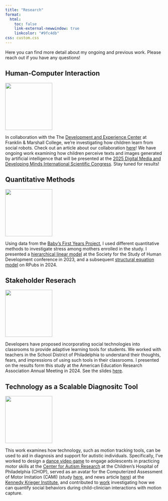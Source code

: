 ```yaml
---
title: "Research"
format: 
  html:
    toc: false
    link-external-newwindow: true
    linkcolor: "#9fc4db"
css: custom.css 
---
```


Here you can find more detail about my ongoing and previous work. Please reach out if you have any questions!

## Human-Computer Interaction

::: {layout="[1, 3]" layout-valign="center"}
![](images/mitsy.png){width="150px"}

In collaboration with the The [Development and Experience Center](https://www.dax.fandm.edu/) at Franklin & Marshall College, we're investigating how children learn from social robots. Check out an article about our collaboration [here](https://www.fandm.edu/stories/child-robot-research-merges-psychology-and-computer-science.html)! We have ongoing work examining how children perceive texts and images generated by artificial intelligence that will be presented at the [2025 Digital Media and Developing Minds International Scientific Congress](https://www.childrenandscreens.org/event/2025-digital-media-and-developing-minds-international-scientific-congress/). Stay tuned for results!    
:::

## Quantitative Methods

::: {layout="[1, 3]" layout-valign="center"}
![](images/SEM.png){width="150px"}

Using data from the [Baby's First Years Project](https://www.babysfirstyears.com/), I used different quantitative methods to investigate stress among mothers enrolled in the study. I presented a [hierarchical linear model](files/LangerSSHDPoster.pdf) at the Society for the Study of Human Development conference in 2023, and a subsequent [structural equation model](https://rpubs.com/allisonlanger/1178499) on RPubs in 2024.
:::
## Stakeholder Reserach

::: {layout="[1, 3]" layout-valign="center"}
![](images/robot.jpg){width="150px"}

Developers have proposed incorporating social technologies into classrooms to provide adaptive learning tools for students. We worked with teachers in the School District of Philadelphia to understand their thoughts, fears, and impressions of using such tools in their classrooms. I presented on the results form this study at the American Education Research Association Annual Meeting in 2024. See the slides [here](files/Langer_AERA_2024.pdf).  
:::

## Technology as a Scalable Diagnositc Tool

::: {layout="[1, 3]" layout-valign="center"}
![](images/car.png){width="150px"}

This work examines how technology, such as motion tracking tools, can be used to aid in diagnosis and support for autistic individuals. Specifically, I've worked to design a [dance video game](files/Langer_CAR.pdf) to engage adolescents in practicing motor skills at the [Center for Autism Research](https://www.research.chop.edu/car) at the Children's Hospital of Philadelphia (CHOP), served as an avatar for the Computerized Assessment of Motor Imitation (CAMI) (study [here](https://www.cambridge.org/core/journals/the-british-journal-of-psychiatry/article/evaluating-computerised-assessment-of-motor-imitation-cami-for-identifying-autismspecific-difficulties-not-observed-for-attentiondeficit-hyperactivity-disorder-or-neurotypical-development/C477940DE501A840F1D85F6CCF7B7D84), and news article [here](https://medicalxpress.com/news/2025-01-minute-video-game-success-autism.html)) at the [Kennedy Krieger Institute](https://www.kennedykrieger.org/patient-care/centers-and-programs/center-for-autism-services-science-and-innovation), and contributed to [work](https://www.nature.com/articles/s41598-019-44180-9) investigating how we can quantify social behaviors during child-clinician interactions with motion capture. 
:::


